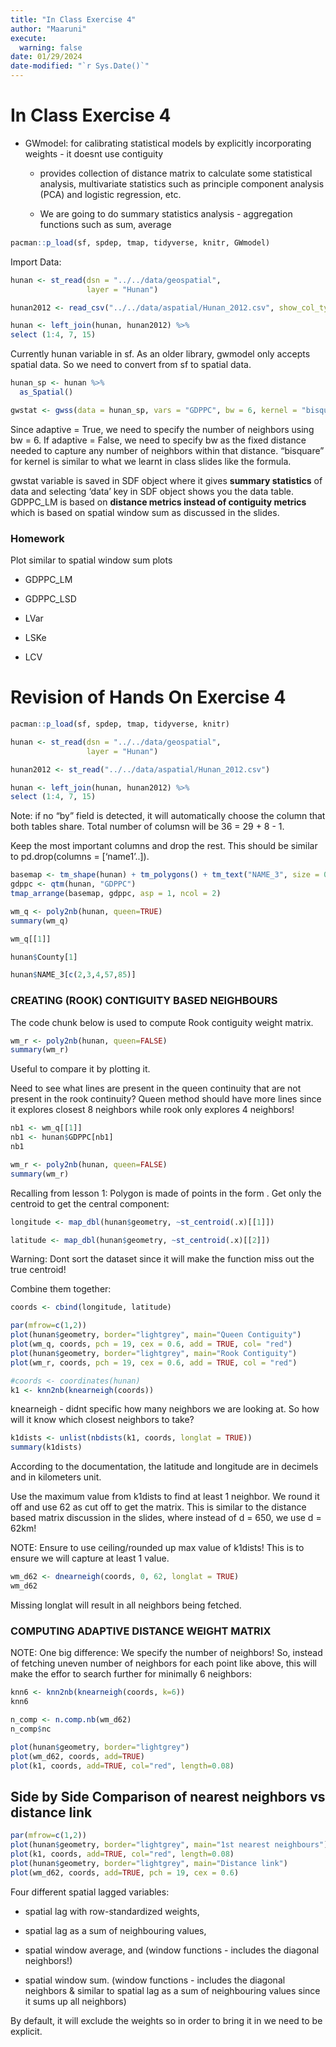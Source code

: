 ```yaml
---
title: "In Class Exercise 4"
author: "Maaruni"
execute: 
  warning: false
date: 01/29/2024
date-modified: "`r Sys.Date()`"
---
```


# In Class Exercise 4

-   GWmodel: for calibrating statistical models by explicitly incorporating weights - it doesnt use contiguity

    -   provides collection of distance matrix to calculate some statistical analysis, multivariate statistics such as principle component analysis (PCA) and logistic regression, etc.

    -   We are going to do summary statistics analysis - aggregation functions such as sum, average

```r
pacman::p_load(sf, spdep, tmap, tidyverse, knitr, GWmodel)
```

Import Data:

```r
hunan <- st_read(dsn = "../../data/geospatial", 
                 layer = "Hunan")

hunan2012 <- read_csv("../../data/aspatial/Hunan_2012.csv", show_col_types = FALSE)
```

```r
hunan <- left_join(hunan, hunan2012) %>%
select (1:4, 7, 15)
```

Currently hunan variable in sf. As an older library, gwmodel only accepts spatial data. So we need to convert from sf to spatial data.

```r
hunan_sp <- hunan %>%
  as_Spatial()
```

```r
gwstat <- gwss(data = hunan_sp, vars = "GDPPC", bw = 6, kernel = "bisquare", adaptive = TRUE, longlat = T)
```

Since adaptive = True, we need to specify the number of neighbors using bw = 6. If adaptive = False, we need to specify bw as the fixed distance needed to capture any number of neighbors within that distance. "bisquare" for kernel is similar to what we learnt in class slides like the formula.

gwstat variable is saved in SDF object where it gives **summary statistics** of data and selecting 'data' key in SDF object shows you the data table. GDPPC_LM is based on **distance metrics instead of contiguity metrics** which is based on spatial window sum as discussed in the slides.

### Homework 

Plot similar to spatial window sum plots

-   GDPPC_LM

-   GDPPC_LSD

-   LVar

-   LSKe

-   LCV

# Revision of Hands On Exercise 4

```r
pacman::p_load(sf, spdep, tmap, tidyverse, knitr)
```

```r
hunan <- st_read(dsn = "../../data/geospatial", 
                 layer = "Hunan")

hunan2012 <- st_read("../../data/aspatial/Hunan_2012.csv")
```

```r
hunan <- left_join(hunan, hunan2012) %>%
select (1:4, 7, 15)
```

Note: if no "by" field is detected, it will automatically choose the column that both tables share. Total number of columsn will be 36 = 29 + 8 - 1.

Keep the most important columns and drop the rest. This should be similar to pd.drop(columns = \['name1'..\]).

```r
basemap <- tm_shape(hunan) + tm_polygons() + tm_text("NAME_3", size = 0.5)
gdppc <- qtm(hunan, "GDPPC")
tmap_arrange(basemap, gdppc, asp = 1, ncol = 2)
```

```r
wm_q <- poly2nb(hunan, queen=TRUE)
summary(wm_q)
```

```r
wm_q[[1]]
```

```r
hunan$County[1]
```

```r
hunan$NAME_3[c(2,3,4,57,85)]
```

### **CREATING (ROOK) CONTIGUITY BASED NEIGHBOURS**

The code chunk below is used to compute Rook contiguity weight matrix.

```r
wm_r <- poly2nb(hunan, queen=FALSE)
summary(wm_r)
```

Useful to compare it by plotting it.

Need to see what lines are present in the queen continuity that are not present in the rook continuity? Queen method should have more lines since it explores closest 8 neighbors while rook only explores 4 neighbors!

```r
nb1 <- wm_q[[1]]
nb1 <- hunan$GDPPC[nb1]
nb1
```

```r
wm_r <- poly2nb(hunan, queen=FALSE)
summary(wm_r)
```

Recalling from lesson 1: Polygon is made of points in the form . Get only the centroid to get the central component:

```r
longitude <- map_dbl(hunan$geometry, ~st_centroid(.x)[[1]])
```

```r
latitude <- map_dbl(hunan$geometry, ~st_centroid(.x)[[2]])
```

Warning: Dont sort the dataset since it will make the function miss out the true centroid!

Combine them together:

```r
coords <- cbind(longitude, latitude)
```

```r
par(mfrow=c(1,2))
plot(hunan$geometry, border="lightgrey", main="Queen Contiguity")
plot(wm_q, coords, pch = 19, cex = 0.6, add = TRUE, col= "red")
plot(hunan$geometry, border="lightgrey", main="Rook Contiguity")
plot(wm_r, coords, pch = 19, cex = 0.6, add = TRUE, col = "red")
```

```r
#coords <- coordinates(hunan)
k1 <- knn2nb(knearneigh(coords))
```

knearneigh - didnt specific how many neighbors we are looking at. So how will it know which closest neighbors to take?

```r
k1dists <- unlist(nbdists(k1, coords, longlat = TRUE))
summary(k1dists)
```

According to the documentation, the latitude and longitude are in decimels and in kilometers unit.

Use the maximum value from k1dists to find at least 1 neighbor. We round it off and use 62 as cut off to get the matrix. This is similar to the distance based matrix discussion in the slides, where instead of d = 650, we use d = 62km!

NOTE: Ensure to use ceiling/rounded up max value of k1dists! This is to ensure we will capture at least 1 value.

```r
wm_d62 <- dnearneigh(coords, 0, 62, longlat = TRUE)
wm_d62
```

Missing longlat will result in all neighbors being fetched.

### **COMPUTING ADAPTIVE DISTANCE WEIGHT MATRIX**

NOTE: One big difference: We specify the number of neighbors! So, instead of fetching uneven number of neighbors for each point like above, this will make the effor to search further for minimally 6 neighbors:

```r
knn6 <- knn2nb(knearneigh(coords, k=6))
knn6
```

```r
n_comp <- n.comp.nb(wm_d62)
n_comp$nc
```

```r
plot(hunan$geometry, border="lightgrey")
plot(wm_d62, coords, add=TRUE)
plot(k1, coords, add=TRUE, col="red", length=0.08)
```

## Side by Side Comparison of nearest neighbors vs distance link

```r
par(mfrow=c(1,2))
plot(hunan$geometry, border="lightgrey", main="1st nearest neighbours")
plot(k1, coords, add=TRUE, col="red", length=0.08)
plot(hunan$geometry, border="lightgrey", main="Distance link")
plot(wm_d62, coords, add=TRUE, pch = 19, cex = 0.6)
```

Four different spatial lagged variables:

-   spatial lag with row-standardized weights,

-   spatial lag as a sum of neighbouring values,

-   spatial window average, and (window functions - includes the diagonal neighbors!)

-   spatial window sum. (window functions - includes the diagonal neighbors & similar to spatial lag as a sum of neighbouring values since it sums up all neighbors)

By default, it will exclude the weights so in order to bring it in we need to be explicit.
